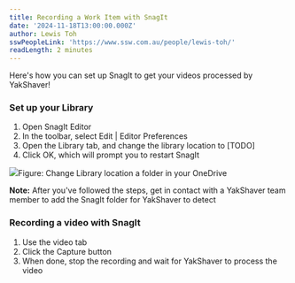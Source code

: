 ```yaml
---
title: Recording a Work Item with SnagIt
date: '2024-11-18T13:00:00.000Z'
author: Lewis Toh
sswPeopleLink: 'https://www.ssw.com.au/people/lewis-toh/'
readLength: 2 minutes
---
```


Here's how you can set up SnagIt to get your videos processed by YakShaver!

### Set up your Library

1. Open SnagIt Editor
2. In the toolbar, select Edit | Editor Preferences
3. Open the Library tab, and change the library location to \[TODO]
4. Click OK, which will prompt you to restart SnagIt

![](/YakShaver/Blogs/change-library.png)Figure: Change Library location a folder in your OneDrive

**Note:** After you've followed the steps, get in contact with a YakShaver team member to add the SnagIt folder for YakShaver to detect

### Recording a video with SnagIt

1. Use the video tab
2. Click the Capture button
3. When done, stop the recording and wait for YakShaver to process the video
